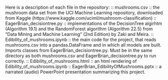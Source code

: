 Here is a description of each file in the repository:
	:: mushrooms.csv :: the mushroom data set from the UCI Machine Learning repository, downloaded from Kaggle (https://www.kaggle.com/uciml/mushroom-classification)
	:: EagerBrian_decisiontree.py :: implementations of the DecisionTree algirhtm (Algorithm 19.1) and the RandomForest algorithm (Algorithm 22.5) from "Data Mining and Machine Learning" (2nd Edition) by Zaki and Meira.
	:: Edibility_of_mushrooms.ipynb :: the main code for the project, that reads mushrooms.csv into a pandas.DataFrame and in which all models are built.  Imports classes from EagerBrian_decisiontree.py.  Must be in the same directory as both mushrooms.csv and EagerBrian_decisiontree.py to run correctly.
	:: Edibility_of_mushrooms.html :: an html rendering of Edibility_of_mushrooms.ipynb
	:: EagerBrian_EdibilityOfMushrooms.pptx :: a narrated (audio) PowerPoint presentation summarizing this project.
